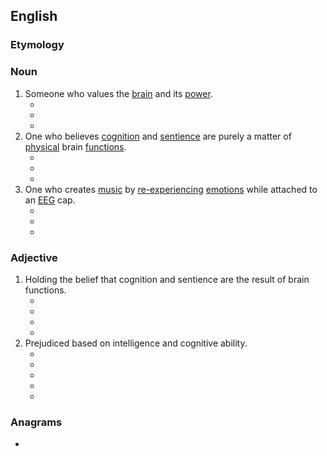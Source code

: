 ==English==

===Etymology===
{{suffix|en|brain|ist}}

===Noun===
{{en-noun}}

# Someone who values the [[brain]] and its [[power]].
#* {{quote-book|year=1991  |title=Maximum Rocknroll - Issue 101|author=|page= |ISBN= |passage=We could all make jokes about "'''brainists'''": people who see you just for the grey matter.  }}
#* {{quote-newsgroup|date=October 21, 1999|author=ONEstar|title= PROVE THAT GOD DOES NOT EXIST !!!! |url=|newsgroup=alt.religion.christian|passage=That makes God brainist! Non-'''brainists''' have rights too you know!  }}
#* {{quote-book|year=2014 |title=Planet Smudge|author=Suzann Dodd |page= |ISBN=0557217377 |passage=I can see the difference now between me and my wife having our offspring 'perfected' and a bowl of genetic soup being inserted into a neutralised egg and put into some fem's body to be raised by a gang of '''brainists'''. }}
# One who believes [[cognition]] and [[sentience]] are purely a matter of [[physical]] brain [[function]]s.
#* {{quote-book|year=2007 |title=Science of Memory: Concepts |author=Henry L. Roediger III, ‎Yadin Dudai, ‎& Susan M. Fitzpatrick |page=145 |ISBN=0199727511 |passage=Hence for the cognitivist, working memory is linked to encoding and the formation of a new memory, whereas for the '''brainist''' it is linked to retrieval and the use of memory. }}
#* {{quote-book|year=2015 |title=This Place of Prose and Poetry |author=Lucian Krukowski |page=49 |ISBN=1498230792 |passage=By placing the mind solely within the physical realm—as the '''brainists''' would have it— is not any more a solution to the mysteries of human consciousness than is talking—in-tongues. }}
#* {{quote-book|year=2016 |title=Red, Black, and Objective: Science, Sociology, and Anarchism|author=Sal Restivo |page= |ISBN=1317069935 |passage=Some '''brainists''' might suppose that a postmortem study of Einstein's brain would provide clues as to the cerebral processes underlying genius. }}
# One who creates [[music]] by [[re-experience|re-experiencing]] [[emotion]]s while attached to an [[EEG]] cap.
#* {{quote-book|year=2011 |title=Affective Computing and Intelligent Interaction|author=Sidney D ́Mello, ‎Arthur Graesser, ‎& Bjoern Schuller |page= |ISBN=3642245714 |passage=The '''brainist''' sat in a comfortable chair at stage center wearing a high-density EEG cap. Right and left of the stage, elevated speakers presented a recorded audience introduction and subject instructions. These included a brief (few word) description of the feeling the brainist had used to described the feeling he associated with each drone sound following training sessions.  }}
#* {{quote-journal|year=2011  |work=NIME (New Interfaces for Musical Expression) |title=Minding the (Transatlantic) Gap: An Internet-Enabled Acoustic Brain-Computer Music Interface. |volume= |number= |author=Tim Mullen, Richard Warp, & Adam Jansch |passage=The installation was also comprised of four participating parties, distributed around the world but connected via the Internet: the '''brainist''', the composer/conductor, the physical audience (Phipps Hall), and the virtual (Internet) audience.}}
#* {{quote-journal|year=2015 |work=Brain-Computer Interfaces |title=Competing and collaborating brains: multi-brain computer interfacing |volume= |number= |author=Anton Nijholt |passage=In [21] we have four musicians (a violinist, a flautist, a cellist, and a ''''brainist''''), where during the  performance the  '''brainist''' delivers drone sounds by re-experiencing emotions  (classified by EEG) that has been associated with the sounds  during  a training session...}}

===Adjective===
{{en-adj}}

# Holding the belief that cognition and sentience are the result of brain functions.
#* {{quote-newsgroup|date=September 5, 1995|author=dannie hawkins|title= life duty death |url=|newsgroup=sci.anthropology|passage=And, their specieist survival instinct (another totally Natural instinct that *'''brainist''' deny) finally wins them over}}
#* {{quote-newsgroup|date=July 2, 1997|author=Anders N Weinstein|title=Brute Force, or Bitmap, Rationality (was: Re: Rationality) |url=|newsgroup=comp.ai|passage=So AI has been anything but '''brainist''' in that sense. On the other hand, it is also appreciated that different sort of hardware can run different algorithms, ... }}
#* {{quote-book|year=2017 |title=Sociology, Science, and the End of Philosophy|author=Sal Restivo |page= |ISBN=1349951609 |passage=This entails jettisoning, as I urge in this book, '''brainist''' and neuroist assumptions and perspectives. }}
#* {{quote-book|year=2017 |title=Beyond the Brain: An Agentive Activity Perspective on Mind|author=Igor M. Arievitch |page=7 |ISBN=9463511040 |passage=The second reason to start with such a review is my belief that the current pushback by psychologists and educators who are skeptical about the surge of “'''brainist'''” neuro-explanations is inadequate and needs to be more conceptually deep and far-reaching. }}
# Prejudiced based on intelligence and cognitive ability.
#* {{quote-book|year=1976  |title=Encounter - Volume 46 |author=|page=395 |ISBN= |passage=But even if we are only amateurs, we can all make sure that the subject of discrimination — whether racist, sexist, heightist, weightist, ageist, '''brainist''', beautyist, or tokenist — is never absent from our waking thoughts. }}
#* {{quote-newsgroup|date=July 7, 1995|author=Rachel McKay|title= Gazza Boardman |url=|newsgroup=rec.bicycles.racing|passage=I hate to be "'''brainist'''" but Boardman's IQ is about 10 times Gascoigne's; he's not 50lbs overweight; and he's not overpaid. }}
#* {{quote-newsgroup|date=October 21, 1999|author=ONEstar|title= PROVE THAT GOD DOES NOT EXIST !!!! |url=|newsgroup=alt.religion.christian|passage=That makes God '''brainist'''! Non-brainists have rights too you know!  }}
#* {{quote-journal|year=2015 |work=MFCO Working Paper Series |title=Knowledge spaces and the urban jungle: Animal agency in the geographical understandings of public space |volume= |number= |author=Linda Madden |passage=Upon reviewing the types of geographic    knowledge spaces in which animals are situated, it  seems that perhaps as academics we remain subject to what Laland & Hoppitt (2003) refer to as a ''''brainist''' bias' – a bias that maintains a view of an evolutionary hierarchy that culminates in human reason and language. }}
#* {{quote-book|year=2015  |title=A Wild Life: My Adventures Around the World Filming Wildlife|author=Martin Hughes-Games |page= |ISBN=1472114450 |passage=We humans are so '''brainist'''. Once nature hits on a really effective design it tends to stick with it: the basic crocodile layout is fantastically effective, and has not changed significantly for some 80 million years }}

===Anagrams===
* {{anagrams|en|Britains|binarist}}